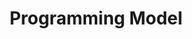 ---
id: "node_tf_easy_007"
questionType: "TRUE_FALSE"
title: "Programming Model"
statement: "Node.js uses a blocking I/O model."
difficulty: "EASY"
category: "Node.js"
correctAnswer: false
explanation: "Node.js uses a non-blocking, event-driven I/O model."
---